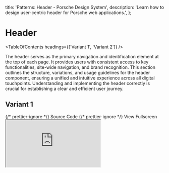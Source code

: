 
  title: 'Patterns: Header - Porsche Design System',
  description: 'Learn how to design user-centric header for Porsche web applications.',
};

# Header

<TableOfContents headings={['Variant 1', 'Variant 2']} />

The header serves as the primary navigation and identification element at the top of each page. It provides users with
consistent access to key functionalities, site-wide navigation, and brand recognition. This section outlines the
structure, variations, and usage guidelines for the header component, ensuring a unified and intuitive experience across
all digital touchpoints. Understanding and implementing the header correctly is crucial for establishing a clear and
efficient user journey.

## Variant 1

<div className="flex flex-wrap gap-static-md">
  <PLinkPure icon="external">
    {/* prettier-ignore */}
    <Link href="https://github.com/porsche-design-system/examples/tree/main/patterns/src/header/1">Source Code</Link>
  </PLinkPure>
  <PLinkPure icon="external">
    {/* prettier-ignore */}
    <Link href="https://porsche-design-system.github.io/examples/patterns/header/1">View Fullscreen</Link>
  </PLinkPure>
</div>

<iframe
  className="my-fluid-md w-full aspect-3/2 rounded-lg shadow-high"
  title="Header Variant 1"
  src="https://porsche-design-system.github.io/examples/patterns/header/1"
/>

## Variant 2

<div className="flex flex-wrap gap-static-md">
  <PLinkPure icon="external">
    {/* prettier-ignore */}
    <Link href="https://github.com/porsche-design-system/examples/tree/main/patterns/src/header/2">Source Code</Link>
  </PLinkPure>
  <PLinkPure icon="external">
    {/* prettier-ignore */}
    <Link href="https://porsche-design-system.github.io/examples/patterns/header/2">View Fullscreen</Link>
  </PLinkPure>
</div>

<iframe
  className="my-fluid-md w-full aspect-3/2  rounded-lg shadow-high"
  title="Header Variant 2"
  src="https://porsche-design-system.github.io/examples/patterns/header/2"
/>
